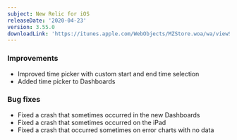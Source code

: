```yaml
---
subject: New Relic for iOS
releaseDate: '2020-04-23'
version: 3.55.0
downloadLink: 'https://itunes.apple.com/WebObjects/MZStore.woa/wa/viewSoftware?id=594038638&mt=8'
---
```


### Improvements

* Improved time picker with custom start and end time selection
* Added time picker to Dashboards

### Bug fixes

* Fixed a crash that sometimes occurred in the new Dashboards
* Fixed a crash that sometimes occurred on the iPad
* Fixed a crash that occurred sometimes on error charts with no data
